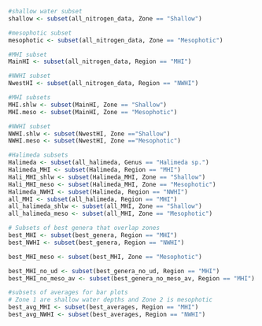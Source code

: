 ```r
#shallow water subset
shallow <- subset(all_nitrogen_data, Zone == "Shallow")

#mesophotic subset
mesophotic <- subset(all_nitrogen_data, Zone == "Mesophotic")
```

```r
#MHI subset
MainHI <- subset(all_nitrogen_data, Region == "MHI")

#NWHI subset
NwestHI <- subset(all_nitrogen_data, Region == "NWHI")
```

```r
#MHI subsets
MHI.shlw <- subset(MainHI, Zone == "Shallow")
MHI.meso <- subset(MainHI, Zone == "Mesophotic")

#NWHI subset
NWHI.shlw <- subset(NwestHI, Zone =="Shallow")
NWHI.meso <- subset(NwestHI, Zone =="Mesophotic")
```

```r
#Halimeda subsets
Halimeda <- subset(all_halimeda, Genus == "Halimeda sp.")
Halimeda_MHI <- subset(Halimeda, Region == "MHI")
Hali_MHI_shlw <- subset(Halimeda_MHI, Zone == "Shallow")
Hali_MHI_meso <- subset(Halimeda_MHI, Zone == "Mesophotic")
Halimeda_NWHI <- subset(Halimeda, Region == "NWHI")
all_MHI <- subset(all_halimeda, Region == "MHI")
all_halimeda_shlw <- subset(all_MHI, Zone == "Shallow")
all_halimeda_meso <- subset(all_MHI, Zone == "Mesophotic")
```

```r
# Subsets of best genera that overlap zones
best_MHI <- subset(best_genera, Region == "MHI")
best_NWHI <- subset(best_genera, Region == "NWHI")

best_MHI_meso <- subset(best_MHI, Zone == "Mesophotic")

best_MHI_no_ud <- subset(best_genera_no_ud, Region == "MHI")
best_MHI_no_meso_av <- subset(best_genera_no_meso_av, Region == "MHI")

#subsets of averages for bar plots
# Zone 1 are shallow water depths and Zone 2 is mesophotic
best_avg_MHI <- subset(best_averages, Region == "MHI")
best_avg_NWHI <- subset(best_averages, Region == "NWHI")
```

